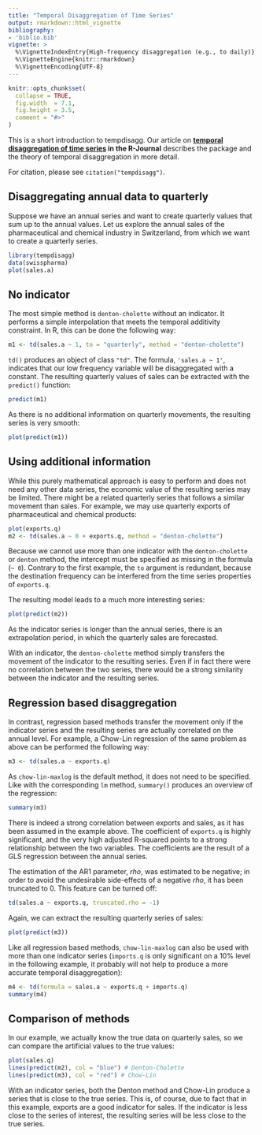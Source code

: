 ```yaml
---
title: "Temporal Disaggregation of Time Series"
output: rmarkdown::html_vignette
bibliography:
- 'biblio.bib'
vignette: >
  %\VignetteIndexEntry{High-frequency disaggregation (e.g., to daily)}
  %\VignetteEngine{knitr::rmarkdown}
  %\VignetteEncoding{UTF-8}
---
```


```r
knitr::opts_chunk$set(
  collapse = TRUE,
  fig.width  = 7.1,
  fig.height = 3.5,
  comment = "#>"
)

```

This is a short introduction to tempdisagg.
Our article on **[temporal disaggregation of time series](http://journal.r-project.org/archive/2013-2/sax-steiner.pdf) in the R-Journal** describes the package and the theory of temporal disaggregation in more detail.

For citation, please see `citation("tempdisagg")`.

## Disaggregating annual data to quarterly

Suppose we have an annual series and want to create quarterly values that sum
up to the annual values. Let us explore the annual sales of the pharmaceutical
and chemical industry in Switzerland, from which we want to create a quarterly
series.

```r
library(tempdisagg)
data(swisspharma)
plot(sales.a)
```

## No indicator

The most simple method is `denton-cholette` without an indicator. It
performs a simple interpolation that meets the temporal additivity constraint.
In R, this can be done the following way:

```r
m1 <- td(sales.a ~ 1, to = "quarterly", method = "denton-cholette")
```

`td()` produces an object of class `"td"`. The formula, `'sales.a ~ 1'`, indicates
that our low frequency variable will be disaggregated with a constant. The
resulting quarterly values of sales can be extracted with the `predict()`
function:

```r
predict(m1)
```

As there is no additional information on quarterly movements, the resulting
series is very smooth:

```r
plot(predict(m1))
```

## Using additional information

While this purely mathematical approach is easy to perform and does not need
any other data series, the economic value of the resulting series may be
limited. There might be a related quarterly series that follows a similar
movement than sales. For example, we may use quarterly exports of
pharmaceutical and chemical products:

```r
plot(exports.q)
m2 <- td(sales.a ~ 0 + exports.q, method = "denton-cholette")
```

Because we cannot use more than one indicator with the `denton-cholette` or
`denton` method, the intercept must be specified as missing in the formula
(`~ 0`). Contrary to the first example, the `to` argument is redundant, because
the destination frequency can be interfered from the time series properties of
`exports.q`.

The resulting model leads to a much more interesting series:

```r
plot(predict(m2))
```

As the indicator series is longer than the annual series, there is an
extrapolation period, in which the quarterly sales are forecasted.

With an indicator, the `denton-cholette` method simply transfers the movement
of the indicator to the resulting series. Even if in fact there were no
correlation between the two series, there would be a strong similarity between
the indicator and the resulting series.

## Regression based disaggregation

In contrast, regression based methods transfer the movement only if the
indicator series and the resulting series are actually correlated on the
annual level. For example, a Chow-Lin regression of the same problem as above
can be performed the following way:

```r
m3 <- td(sales.a ~ exports.q)
```

As `chow-lin-maxlog` is the default method, it does not need to be specified.
Like with the corresponding `lm` method, `summary()` produces an overview of the
regression:

```r
summary(m3)
```

There is indeed a strong correlation between exports and sales, as it has been
assumed in the example above. The coefficient of `exports.q` is highly
significant, and the very high adjusted R-squared points to a strong
relationship between the two variables. The coefficients are the result of a
GLS regression between the annual series.

The estimation of the AR1 parameter, *rho*, was estimated to be negative; in
order to avoid the undesirable side-effects of a negative *rho*, it has been
truncated to 0. This feature can be turned off:

```r
td(sales.a ~ exports.q, truncated.rho = -1)
```

Again, we can extract the resulting quarterly series of sales:

```r
plot(predict(m3))
```

Like all regression based methods, `chow-lin-maxlog` can also be used with
more than one indicator series (`imports.q` is only significant on a 10% level
in the following example, it probably will not help to produce a more accurate
temporal disaggregation):

```r
m4 <- td(formula = sales.a ~ exports.q + imports.q)
summary(m4)
```

## Comparison of methods

In our example, we actually know the true data on quarterly sales, so we can
compare the artificial values to the true values:

```r
plot(sales.q)
lines(predict(m2), col = "blue") # Denton-Cholette
lines(predict(m3), col = "red") # Chow-Lin
```

With an indicator series, both the Denton method and Chow-Lin produce a series
that is close to the true series. This is, of course, due to fact that in this
example, exports are a good indicator for sales. If the indicator is less
close to the series of interest, the resulting series will be less close to
the true series.




